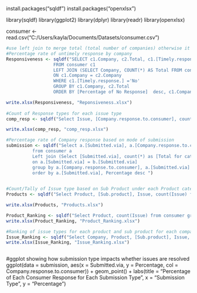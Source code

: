 install.packages("sqldf")
install.packages("openxlsx")

library(sqldf)
library(ggplot2)
library(dplyr)
library(readr)
library(openxlsx)

consumer <- read.csv("C:/Users/kayla/Documents/Datasets/consumer.csv")

```r
#use left join to merge total (total number of companies) otherwise it will only count those outputted by where clause
#Percentage rate of untimely response by company
Responsiveness <- sqldf("SELECT c1.Company, c2.Total, c1.[Timely.response.], COUNT(c1.[Timely.response.]), count(c1.[Timely.response.])*100/c2.Total As [Percentage of No Response] 
                  FROM consumer c1 
                  LEFT JOIN (SELECT Company, COUNT(*) AS Total FROM consumer GROUP BY Company) c2 
                  ON c1.Company = c2.Company 
                  WHERE c1.[Timely.response.] ='No' 
                  GROUP BY c1.Company, c2.Total 
                  ORDER BY [Percentage of No Response]  desc, c1.Company")

write.xlsx(Responsiveness, "Reponsiveness.xlsx")
                  
#Count of Response types for each issue type
comp_resp <- sqldf("Select Issue, [Company.response.to.consumer], count([Company.response.to.consumer]) from consumer group by Issue, [Company.response.to.consumer] order by count([Company.response.to.consumer]) desc, Issue")

write.xlsx(comp_resp, "comp_resp.xlsx")

#Percentage rate of Company response based on mode of submission
submission <- sqldf("Select a.[Submitted.via], a.[Company.response.to.consumer], count(a.[Company.response.to.consumer]) as [Number of Responses], b.[Total for category], Round((count(a.[Company.response.to.consumer])*100.0/b.[Total for category]), 2) as Percentage 
          from consumer a
          Left join (Select [Submitted.via], count(*) as [Total for category] from consumer Group by [Submitted.via]) b   
          on a.[Submitted.via] = b.[Submitted.via]
          group by a.[Company.response.to.consumer], a.[Submitted.via] 
          order by a.[Submitted.via], Percentage desc ")
          

#Count/Tally of Issue type based on Sub Product under each Product category         
Products <- sqldf("Select Product, [Sub.product], Issue, count(Issue) from consumer group by Issue, [Sub.product] order by count(Issue) desc, Product")

write.xlsx(Products, "Products.xlsx")

Product_Ranking <- sqldf("Select Product, count(Issue) from consumer group by Product order by count(Issue) desc")
write.xlsx(Product_Ranking, "Product_Ranking.xlsx")

#Ranking of issue types for each product and sub product for each company
Issue_Ranking <- sqldf("Select Company, Product, [Sub.product], Issue, count(Issue) from consumer group by Company, Issue order by Company, count(Issue) desc")
write.xlsx(Issue_Ranking, "Issue_Ranking.xlsx")



```


#ggplot showing how submission type impacts whether issues are resolved
ggplot(data = submission, aes(x = Submitted.via, y = Percentage, col = Company.response.to.consumer)) +
  geom_point() +
  labs(title = "Percentage of Each Consumer Response for Each Submission Type",
       x = "Submission Type",
       y = "Percentage")
